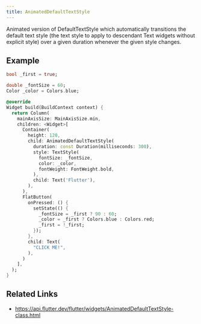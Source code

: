 ```yaml
---
title: AnimatedDefaultTextStyle
---
```


Animated version of DefaultTextStyle which automatically transitions the default text style (the text style to apply to descendant Text widgets without explicit style) over a given duration whenever the given style changes.

## Example

```dart liveslice=AnimatedDefaultTextStyle
bool _first = true;

double _fontSize = 60;
Color _color = Colors.blue;

@override
Widget build(BuildContext context) {
  return Column(
    mainAxisSize: MainAxisSize.min,
    children: <Widget>[
      Container(
        height: 120,
        child: AnimatedDefaultTextStyle(
          duration: const Duration(milliseconds: 300),
          style: TextStyle(
            fontSize: _fontSize,
            color: _color,
            fontWeight: FontWeight.bold,
          ),
          child: Text('Flutter'),
        ),
      ),
      FlatButton(
        onPressed: () {
          setState(() {
            _fontSize = _first ? 90 : 60;
            _color = _first ? Colors.blue : Colors.red;
            _first = !_first;
          });
        },
        child: Text(
          "CLICK ME!",
        ),
      )
    ],
  );
}
```

## Related Links

- https://api.flutter.dev/flutter/widgets/AnimatedDefaultTextStyle-class.html
